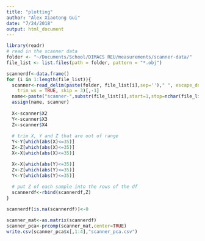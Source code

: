 ```yaml
---
title: "plotting"
author: "Alex Xiaotong Gui"
date: "7/24/2018"
output: html_document
---
```


```r
library(readr)
# read in the scanner data
folder <- "~/Documents/School/DIMACS REU/measurements/scanner-data/"
file_list <- list.files(path = folder, pattern = "*.obj")

scannerdf<-data.frame()
for (i in 1:length(file_list)){
  scanner<-read_delim(paste(folder, file_list[i],sep='')," ", escape_double = FALSE, col_names = FALSE, 
    trim_ws = TRUE, skip = 3)[,-1]
  name<-paste("scanner-",substr(file_list[i],start=1,stop=nchar(file_list[i])-4),sep ='')
  assign(name, scanner) 
  
  X<-scanner$X2
  Y<-scanner$X3
  Z<-scanner$X4
  
  # trim X, Y and Z that are out of range
  Y<-Y[which(abs(X)<=35)]
  Z<-Z[which(abs(X)<=35)]
  X<-X[which(abs(X)<=35)]

  X<-X[which(abs(Y)<=35)]
  Z<-Z[which(abs(Y)<=35)]
  Y<-Y[which(abs(Y)<=35)]
  
  # put Z of each sample into the rows of the df
  scannerdf<-rbind(scannerdf,Z)
}

scannerdf[is.na(scannerdf)]<-0
```

```r
scanner_mat<-as.matrix(scannerdf)
scanner_pca<-prcomp(scanner_mat,center=TRUE)
write.csv(scanner_pca$x[,1:4],"scanner_pca.csv")
```







